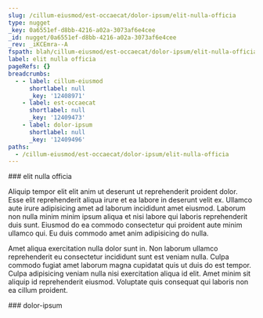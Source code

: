 ```yaml
---
slug: /cillum-eiusmod/est-occaecat/dolor-ipsum/elit-nulla-officia
type: nugget
_key: 0a6551ef-d8bb-4216-a02a-3073af6e4cee
_id: nugget/0a6551ef-d8bb-4216-a02a-3073af6e4cee
_rev: _iKCEmra--A
fspath: blah/cillum-eiusmod/est-occaecat/dolor-ipsum/elit-nulla-officia.md
label: elit nulla officia
pageRefs: {}
breadcrumbs:
  - - label: cillum-eiusmod
      shortlabel: null
      _key: '12408971'
    - label: est-occaecat
      shortlabel: null
      _key: '12409473'
    - label: dolor-ipsum
      shortlabel: null
      _key: '12409496'
paths:
  - /cillum-eiusmod/est-occaecat/dolor-ipsum/elit-nulla-officia
---
```


<NuggetArea>
<Nugget slug="/cillum-eiusmod/est-occaecat/dolor-ipsum/elit-nulla-officia" type="nugget" _key="0a6551ef-d8bb-4216-a02a-3073af6e4cee" _id="nugget/0a6551ef-d8bb-4216-a02a-3073af6e4cee" _rev="_iKCEmra--A" fspath="blah/cillum-eiusmod/est-occaecat/dolor-ipsum/elit-nulla-officia.md" label="elit nulla officia" paths="/cillum-eiusmod/est-occaecat/dolor-ipsum/elit-nulla-officia">
<NuggetBody>
### elit nulla officia

Aliquip tempor elit elit anim ut deserunt ut reprehenderit proident dolor. Esse elit reprehenderit aliqua irure et ea labore in deserunt velit ex. Ullamco aute irure adipisicing amet ad laborum incididunt amet eiusmod. Laborum non nulla minim minim ipsum aliqua et nisi labore qui laboris reprehenderit duis sunt. Eiusmod do ea commodo consectetur qui proident aute minim ullamco qui. Eu duis commodo amet anim adipisicing do nulla.

Amet aliqua exercitation nulla dolor sunt in. Non laborum ullamco reprehenderit eu consectetur incididunt sunt est veniam nulla. Culpa commodo fugiat amet laborum magna cupidatat quis ut duis do est tempor. Culpa adipisicing veniam nulla nisi exercitation aliqua id elit. Amet minim sit aliquip id reprehenderit eiusmod. Voluptate quis consequat qui laboris non ea cillum proident.

</NuggetBody>
<Breadcrumbs>
<Crumbs>
<Crumb _key="12408971" label="cillum-eiusmod" /><Crumb _key="12409473" label="est-occaecat" /><Crumb _key="12409496" label="dolor-ipsum" />
</Crumbs>
</Breadcrumbs>
</Nugget>

<NuggetsInbound>
</NuggetsInbound>
<NuggetsOutbound>
</NuggetsOutbound>
</NuggetArea>
<PassagesInbound>
<Passage direction="inbound" type="passage" _key="12409496" _id="passage/12409496" _rev="_iKCEmra---" label="dolor-ipsum" passage="dolor-ipsum" fspath="blah/cillum-eiusmod/est-occaecat/dolor-ipsum" paths="/cillum-eiusmod/est-occaecat/dolor-ipsum" slug="/cillum-eiusmod/est-occaecat/dolor-ipsum">
<NuggetBody>
### dolor-ipsum

</NuggetBody>
<Breadcrumbs>
<Crumbs>
<Crumb _key="12408971" label="cillum-eiusmod" /><Crumb _key="12409473" label="est-occaecat" />
</Crumbs>
</Breadcrumbs>
</Passage>

</PassagesInbound>
<PassagesOutbound>
</PassagesOutbound>